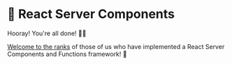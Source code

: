 # 🤹 React Server Components

<EpicVideo url="https://www.epicreact.dev/workshops/react-server-components/outro-to-react-server-components" />

Hooray! You're all done! 👏👏

[Welcome to the ranks](https://twitter.com/kentcdodds/status/1773047467413495876)
of those of us who have implemented a React Server Components and Functions
framework! 🎉
